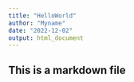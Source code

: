 ```yaml
---
title: "HelloWorld"
author: "Myname"
date: "2022-12-02"
output: html_document
---
```


## This is a markdown file
